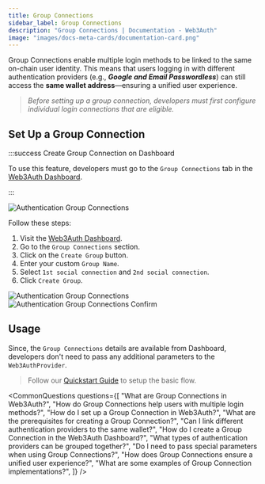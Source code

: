 ```yaml
---
title: Group Connections
sidebar_label: Group Connections
description: "Group Connections | Documentation - Web3Auth"
image: "images/docs-meta-cards/documentation-card.png"
---
```






Group Connections enable multiple login methods to be linked to the same on-chain user identity.
This means that users logging in with different authentication providers (e.g., **_Google and Email
Passwordless_**) can still access the **same wallet address**—ensuring a unified user experience.

> _Before setting up a group connection, developers must first configure individual login
> connections that are eligible._

## Set Up a Group Connection

:::success Create Group Connection on Dashboard

To use this feature, developers must go to the `Group Connections` tab in the
[Web3Auth Dashboard](https://dashboard.web3auth.io).

:::

<div style={{ display: "flex", margin: "20px 0", justifyContent: "center" }}>
  <img
    src={AuthenticationGroupConnectionsCreate}
    style={{
      maxWidth: "800px",
      borderRadius: "8px",
      boxShadow: "0 2px 6px rgba(0, 0, 0, 0.1)",
    }}
    alt="Authentication Group Connections"
  />
</div>

Follow these steps:

1. Visit the [Web3Auth Dashboard](https://dashboard.web3auth.io).
2. Go to the `Group Connections` section.
3. Click on the `Create Group` button.
4. Enter your custom `Group Name`.
5. Select `1st social connection` and `2nd social connection`.
6. Click `Create Group`.

<div style={{ display: "flex", margin: "20px 0", justifyContent: "center" }}>
  <img
    src={AuthenticationGroupConnectionsSelect}
    style={{
      maxWidth: "800px",
      borderRadius: "8px",
      boxShadow: "0 2px 6px rgba(0, 0, 0, 0.1)",
    }}
    alt="Authentication Group Connections"
  />
</div>

<div style={{ display: "flex", margin: "20px 0", justifyContent: "center" }}>
  <img
    src={AuthenticationGroupConnectionsConfirm}
    style={{
      maxWidth: "800px",
      borderRadius: "8px",
      boxShadow: "0 2px 6px rgba(0, 0, 0, 0.1)",
    }}
    alt="Authentication Group Connections Confirm"
  />
</div>

## Usage

Since, the `Group Connections` details are available from Dashboard, developers don't need to pass
any additional parameters to the `Web3AuthProvider`.

> Follow our [Quickstart Guide](/quick-start) to setup the basic flow.

<Tabs>
  <TabItem value="modal" label="Modal Connection">
    <GroupModal />
  </TabItem>
  <TabItem value="Google [Implicit] + Auth0 [Implicit]">
    <GroupConnectionAuth0Implicit />
  </TabItem>
  <TabItem value="Google One Tap [JWT] + Auth0 [JWT]">
    <GroupConnectionAuth0JWT />
  </TabItem>
  <TabItem value="Google [Implicit] + Firebase [JWT]">
    <GroupConnectionFirebase />
  </TabItem>
</Tabs>

<CommonQuestions
  questions={[
    "What are Group Connections in Web3Auth?",
    "How do Group Connections help users with multiple login methods?",
    "How do I set up a Group Connection in Web3Auth?",
    "What are the prerequisites for creating a Group Connection?",
    "Can I link different authentication providers to the same wallet?",
    "How do I create a Group Connection in the Web3Auth Dashboard?",
    "What types of authentication providers can be grouped together?",
    "Do I need to pass special parameters when using Group Connections?",
    "How does Group Connections ensure a unified user experience?",
    "What are some examples of Group Connection implementations?",
  ]}
/>

